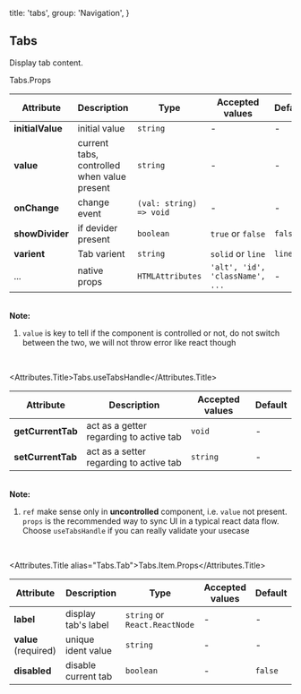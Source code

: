 

  title: 'tabs',
  group: 'Navigation',
}

## Tabs

Display tab content.

<Default />
<Solid />
<Devider />
<Dynamic />
<Controlled />
<Imperative />

<Attributes edit="/pages/en-us/components/tabs.mdx">
<Attributes.Title>Tabs.Props</Attributes.Title>

| Attribute        | Description                                  | Type                    | Accepted values                 | Default |
| ---------------- | -------------------------------------------- | ----------------------- | ------------------------------- | ------- |
| **initialValue** | initial value                                | `string`                | -                               | -       |
| **value**        | current tabs, controlled when value present | `string`                | -                               | -       |
| **onChange**     | change event                                 | `(val: string) => void` | -                               | -       |
| **showDivider**  | if devider present                           | `boolean`               | `true` or `false`               | `false` |
| **varient**      | Tab varient                                  | `string`                | `solid` or `line`               | `line`  |
| ...              | native props                                 | `HTMLAttributes`        | `'alt', 'id', 'className', ...` | -       |

<br />
<strong>Note:</strong>

1. `value` is key to tell if the component is controlled or not, do not switch between the two,
   we will not throw error like react though

<br />

<Attributes.Title>Tabs.useTabsHandle</Attributes.Title>

| Attribute         | Description                             | Accepted values | Default |
| ----------------- | --------------------------------------- | --------------- | ------- |
| **getCurrentTab** | act as a getter regarding to active tab | `void`          | -       |
| **setCurrentTab** | act as a setter regarding to active tab | `string`        | -       |

<br />
<strong>Note:</strong>

1. `ref` make sense only in **uncontrolled** component, i.e. `value` not present.
   `props` is the recommended way to sync UI in a typical react data flow.
   Choose `useTabsHandle` if you can really validate your usecase

<br />

<Attributes.Title alias="Tabs.Tab">Tabs.Item.Props</Attributes.Title>

| Attribute            | Description         | Type                          | Accepted values | Default |
| -------------------- | ------------------- | ----------------------------- | --------------- | ------- |
| **label**            | display tab's label | `string` or `React.ReactNode` | -               | -       |
| **value** (required) | unique ident value  | `string`                      | -               | -       |
| **disabled**         | disable current tab | `boolean`                     | -               | `false` |

</Attributes>

